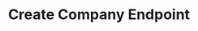 ---
title: Create Company Endpoint
sidebarTitle: Create a New Company
description: Create Company endpoint allows you to create a new company within the supply chain by making a POST request. Provide the required information in the request body, such as company details, address, contact information, and other relevant data.
openapi: post /supply-chains/companies/
---